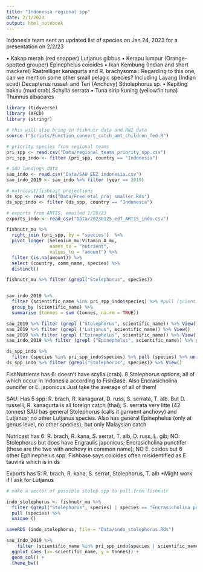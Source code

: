 ```yaml
---
title: "Indonesia regional spp"
date: 2/1/2023
output: html_notebook
---
```


Indonesia team sent an updated list of species on Jan 24, 2023 for a presentation on 2/2/23

•	Kakap merah (red snapper) Lutjanus gibbus
•	Kerapu lumpur (Orange-spotted grouper) Epinephelus coioides
•	Ikan Kembung (Indian and short mackerel) Rastrelliger kanagurta and R. brachysoma : Regarding to this one, can we mention some other small pelagic species? Including Layang (Indian scad) Decapterus russeli and Teri (Anchovy) Stholephorus sp.
•	Kepiting bakau (mud crab) Schylla serrata
•	Tuna sirip kuning (yellowfin tuna) Thunnus albacares



```r
library (tidyverse)
library (AFCD)
library (stringr)

# this will also bring in fishnutr data and RNI data
source ("Scripts/Function_convert_catch_amt_children_fed.R")

# priority species from regional teams
pri_spp <- read.csv("Data/regional_teams_priority_spp.csv") 
pri_spp_indo <- filter (pri_spp, country == "Indonesia")

# SAU landings data
sau_indo <- read.csv("Data/SAU EEZ indonesia.csv") 
sau_indo_2019 <- sau_indo %>% filter (year == 2019)

# nutricast/fishcast projections
ds_spp <- read_rds("Data/Free_etal_proj_smaller.Rds")
ds_spp_indo <- filter (ds_spp, country == "Indonesia")

# exports from ARTIS, emailed 1/28/23
exports_indo <- read_csv("Data/20230125_edf_ARTIS_indo.csv")
```

```r

fishnutr_mu %>%
  right_join (pri_spp, by = "species")  %>%
  pivot_longer (Selenium_mu:Vitamin_A_mu,
                names_to = "nutrient",
                values_to = "amount") %>%
  filter (is.na(amount)) %>% 
  select (country, comm_name, species) %>% 
  distinct()

fishnutr_mu %>% filter (grepl("Stolephorus", species))


sau_indo_2019 %>%
  filter (scientific_name %in% pri_spp_indo$species) %>% #pull (scientific_name) %>% unique()
  group_by (scientific_name) %>%
  summarise (tonnes = sum (tonnes, na.rm = TRUE))

sau_2019 %>% filter (grepl ("Stolephorus", scientific_name)) %>% View()
sau_2019 %>% filter (grepl ("Lutjanus", scientific_name)) %>% View()
sau_2019 %>% filter (grepl ("Epinephelus", scientific_name)) %>% View()
sau_indo_2019 %>% filter (grepl ("Epinephelus", scientific_name)) %>% group_by (scientific_name) %>% summarise (tonnes = sum (tonnes))

ds_spp_indo %>% 
  filter (species %in% pri_spp_indo$species) %>% pull (species) %>% unique()
ds_spp_indo %>% filter (grepl("Stolephorus", species)) %>% View()

```

FishNutrients has 6: doesn't have scylla (crab). 
8 Stolephorus options, all of which occur in Indonesia according to FishBase. Also Encrasicholina puncifer or E. japonicus
Just take the average of all of them! 

SAU: Has 5 spp: R. brach, R. kanagurat, D. russ, S. serrata, T. alb. 
But D. russelli; R. kanagurta is all foreign catch (thai); S. serrata very litte (42 tonnes)
SAU has general Stolephorus (calls it garment anchovy) and Lutjanus; no other Lutjanus species.
Also has general Epinephelus (only at genus level, no other species), but only Malaysian catch

Nutricast has 6: R. brach, R. kana, S. serrat, T. alb, D. russ, L. gib; NO: Stolephorus but does have Engraulis japonicus; Encrasicholina punctifer (these are the two with anchovy in common name); NO E. coides but 6 other Ephinephelus spp. Fishbase says coioides often misidentified as E. tauvina which is in ds

Exports has 5: R. brach, R. kana, S. serrat, Stolephorus, T. alb
*Might work if I ask for Lutjanus

```r

# make a vector of possible stolep spp to pull from fishnutr

indo_stolephorus <- fishnutr_mu %>% 
  filter (grepl("Stolephorus", species) | species == "Encrasicholina punctifer" | species =="Engraulis japonicus") %>%
  pull (species) %>%
  unique ()

saveRDS (indo_stolephorus, file = "Data/indo_stolephorus.Rds")

```

```r
sau_indo_2019 %>%
    filter (scientific_name %in% pri_spp_indo$species | scientific_name == "Lutjanus" | scientific_name == "Stolephorus" | scientific_name == "Epinephelus") %>%
  ggplot (aes (x= scientific_name, y = tonnes)) +
  geom_col() +
  theme_bw()
    
```

